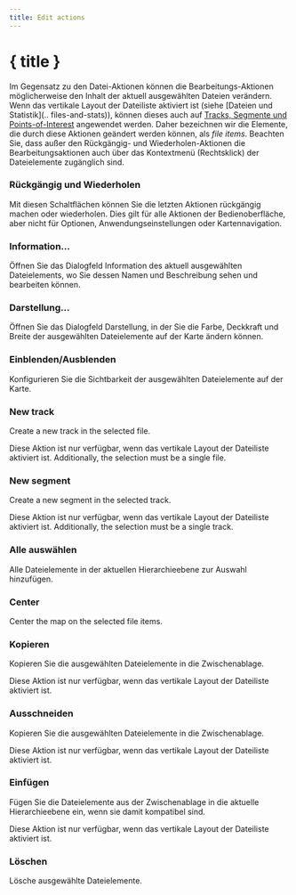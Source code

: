 ```yaml
---
title: Edit actions
---
```


<script lang="ts">
</script>

# { title }

Im Gegensatz zu den Datei-Aktionen können die Bearbeitungs-Aktionen möglicherweise den Inhalt der aktuell ausgewählten Dateien verändern.
Wenn das vertikale Layout der Dateiliste aktiviert ist (siehe [Dateien und Statistik](.. files-and-stats)), können dieses auch auf [Tracks, Segmente und Points-of-Interest](../gpx) angewendet werden.
Daher bezeichnen wir die Elemente, die durch diese Aktionen geändert werden können, als _file items_.
Beachten Sie, dass außer den Rückgängig- und Wiederholen-Aktionen die Bearbeitungsaktionen auch über das Kontextmenü (Rechtsklick) der Dateielemente zugänglich sind.

### <Undo2 size="16" class="inline-block" style="margin-bottom: 2px" /><Redo2 size="16" class="inline-block" style="margin-bottom: 2px" /> Rückgängig und Wiederholen

Mit diesen Schaltflächen können Sie die letzten Aktionen rückgängig machen oder wiederholen.
Dies gilt für alle Aktionen der Bedienoberfläche, aber nicht für Optionen, Anwendungseinstellungen oder Kartennavigation.

### <Info size="16" class="inline-block" style="margin-bottom: 2px" /> Information...

Öffnen Sie das Dialogfeld Information des aktuell ausgewählten Dateielements, wo Sie dessen Namen und Beschreibung sehen und bearbeiten können.

### <PaintBucket size="16" class="inline-block" style="margin-bottom: 2px" /> Darstellung...

Öffnen Sie das Dialogfeld Darstellung, in der Sie die Farbe, Deckkraft und Breite der ausgewählten Dateielemente auf der Karte ändern können.

### <EyeOff size="16" class="inline-block" style="margin-bottom: 2px" /> Einblenden/Ausblenden

Konfigurieren Sie die Sichtbarkeit der ausgewählten Dateielemente auf der Karte.

### <Plus size="16" class="inline-block" style="margin-bottom: 2px" /> New track

Create a new track in the selected file.

<DocsNote>

Diese Aktion ist nur verfügbar, wenn das vertikale Layout der Dateiliste aktiviert ist.
Additionally, the selection must be a single file.

</DocsNote>

### <Plus size="16" class="inline-block" style="margin-bottom: 2px" /> New segment

Create a new segment in the selected track.

<DocsNote>

Diese Aktion ist nur verfügbar, wenn das vertikale Layout der Dateiliste aktiviert ist.
Additionally, the selection must be a single track.

</DocsNote>

### <FileStack size="16" class="inline-block" style="margin-bottom: 2px" /> Alle auswählen

Alle Dateielemente in der aktuellen Hierarchieebene zur Auswahl hinzufügen.

### <Maximize size="16" class="inline-block" style="margin-bottom: 2px" /> Center

Center the map on the selected file items.

### <ClipboardCopy size="16" class="inline-block" style="margin-bottom: 2px" /> Kopieren

Kopieren Sie die ausgewählten Dateielemente in die Zwischenablage.

<DocsNote>

Diese Aktion ist nur verfügbar, wenn das vertikale Layout der Dateiliste aktiviert ist.

</DocsNote>

### <Scissors size="16" class="inline-block" style="margin-bottom: 2px" /> Ausschneiden

Kopieren Sie die ausgewählten Dateielemente in die Zwischenablage.

<DocsNote>

Diese Aktion ist nur verfügbar, wenn das vertikale Layout der Dateiliste aktiviert ist.

</DocsNote>

### <ClipboardPaste size="16" class="inline-block" style="margin-bottom: 2px" /> Einfügen

Fügen Sie die Dateielemente aus der Zwischenablage in die aktuelle Hierarchieebene ein, wenn sie damit kompatibel sind.

<DocsNote>

Diese Aktion ist nur verfügbar, wenn das vertikale Layout der Dateiliste aktiviert ist.

</DocsNote>

### <Trash2 size="16" class="inline-block" style="margin-bottom: 2px" /> Löschen

Lösche ausgewählte Dateielemente.
